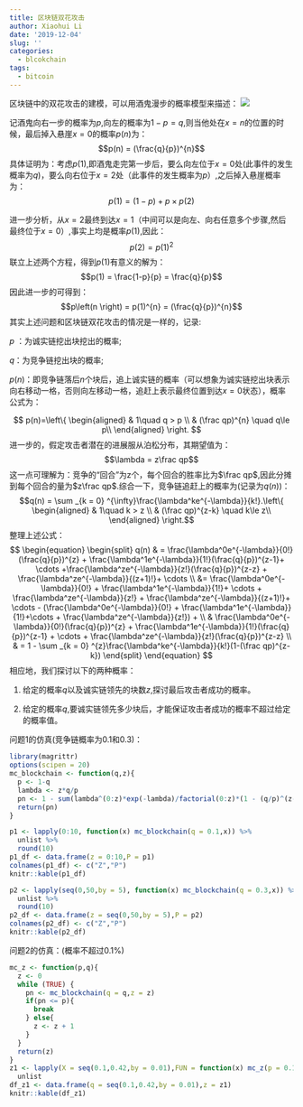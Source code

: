 ```yaml
---
title: 区块链双花攻击
author: Xiaohui Li
date: '2019-12-04'
slug: ''
categories:
  - blcokchain
tags:
  - bitcoin
---
```


\quad \quad 区块链中的双花攻击的建模，可以用酒鬼漫步的概率模型来描述：
![](/post/2019-12-04-_files/酒鬼漫步.png)


\quad \quad 记酒鬼向右一步的概率为$p$,向左的概率为$1- p = q$,则当他处在$x = n$的位置的时候，最后掉入悬崖$x = 0$的概率$p(n)$为：
$$p(n) = (\frac{q}{p})^{n}$$
具体证明为：考虑$p(1)$,即酒鬼走完第一步后，要么向左位于$x = 0$处(此事件的发生概率为$q$)，要么向右位于$x = 2$处（此事件的发生概率为$p$）,之后掉入悬崖概率为：
$$p(1) =  (1- p) + p \times  p(2)$$

进一步分析，从$x = 2$最终到达$x = 1$（中间可以是向左、向右任意多个步骤,然后最终位于$x = 0$）,事实上均是概率$p(1)$,因此：
$$p(2) = p(1)^{2}$$
联立上述两个方程，得到$p(1)$有意义的解为：
$$p(1) = \frac{1-p}{p} = \frac{q}{p}$$
因此进一步的可得到：
$$p\left(n \right) = p(1)^{n} = (\frac{q}{p})^{n}$$
其实上述问题和区块链双花攻击的情况是一样的，记录: 


$p$ ：为诚实链挖出块挖出的概率;


$q$：为竞争链挖出块的概率; 


$p(n)$：即竞争链落后$n$个块后，追上诚实链的概率（可以想象为诚实链挖出块表示向右移动一格，否则向左移动一格，追赶上表示最终位置到达$x = 0$状态），概率公式为： 

$$ p(n)=\left\{
\begin{aligned}
 & 1\quad q > p \\
 & (\frac qp)^{n} \quad q\le p\\
\end{aligned}
\right.
$$
进一步的，假定攻击者潜在的进展服从泊松分布，其期望值为：
$$\lambda = z\frac qp$$
这一点可理解为：竞争的“回合”为z个，每个回合的胜率比为$\frac qp$,因此分摊到每个回合的量为$z\frac qp$.综合一下，竞争链追赶上的概率为(记录为$q(n)$)：
$$q(n) = \sum _{k = 0} ^{\infty}\frac{\lambda^ke^{-\lambda}}{k!}.\left\{
\begin{aligned}
 & 1\quad k > z \\
 & (\frac qp)^{z-k} \quad k\le z\\
\end{aligned}
\right.$$
整理上述公式：
$$
\begin{equation}
\begin{split}
q(n) & = \frac{\lambda^0e^{-\lambda}}{0!}(\frac{q}{p})^{z} +  \frac{\lambda^1e^{-\lambda}}{1!}(\frac{q}{p})^{z-1}+
\cdots +\frac{\lambda^ze^{-\lambda}}{z!}(\frac{q}{p})^{z-z} + \frac{\lambda^ze^{-\lambda}}{(z+1)!}+ \cdots \\
 &=  \frac{\lambda^0e^{-\lambda}}{0!} + \frac{\lambda^1e^{-\lambda}}{1!}+ \cdots + \frac{\lambda^ze^{-\lambda}}{z!} + \frac{\lambda^ze^{-\lambda}}{(z+1)!}+ \cdots  - (\frac{\lambda^0e^{-\lambda}}{0!} + \frac{\lambda^1e^{-\lambda}}{1!}+\cdots + \frac{\lambda^ze^{-\lambda}}{z!}) + \\
 & \frac{\lambda^0e^{-\lambda}}{0!}(\frac{q}{p})^{z} + 
 \frac{\lambda^1e^{-\lambda}}{1!}(\frac{q}{p})^{z-1} + \cdots + \frac{\lambda^ze^{-\lambda}}{z!}(\frac{q}{p})^{z-z} \\
 & = 1 - \sum _{k = 0} ^{z}\frac{\lambda^ke^{-\lambda}}{k!}(1-(\frac qp)^{z-k})
\end{split}
\end{equation}
$$
相应地，我们探讨以下的两种概率：

1. 给定的概率$q$以及诚实链领先的块数$z$,探讨最后攻击者成功的概率。

2. 给定的概率$q$,要诚实链领先多少块后，才能保证攻击者成功的概率不超过给定的概率值。

问题1的仿真(竞争链概率为$0.1$和$0.3$)：
```r
library(magrittr)
options(scipen = 20)
mc_blockchain <- function(q,z){
  p <- 1-q
  lambda <- z*q/p
  pn <- 1 - sum(lambda^(0:z)*exp(-lambda)/factorial(0:z)*(1 - (q/p)^(z-(0:z))))
  return(pn)
}

p1 <- lapply(0:10, function(x) mc_blockchain(q = 0.1,x)) %>%
  unlist %>%
  round(10)
p1_df <- data.frame(z = 0:10,P = p1)
colnames(p1_df) <- c("Z","P")
knitr::kable(p1_df)

p2 <- lapply(seq(0,50,by = 5), function(x) mc_blockchain(q = 0.3,x)) %>%
  unlist %>%
  round(10)
p2_df <- data.frame(z = seq(0,50,by = 5),P = p2)
colnames(p2_df) <- c("Z","P")
knitr::kable(p2_df)
```

问题2的仿真：(概率不超过$0.1\%$)
```r
mc_z <- function(p,q){
  z <- 0
  while (TRUE) {
    pn <- mc_blockchain(q = q,z = z)
    if(pn <= p){
      break
    } else{
      z <- z + 1
    }
  }
  return(z)
}
z1 <- lapply(X = seq(0.1,0.42,by = 0.01),FUN = function(x) mc_z(p = 0.1/100,q = x)) %>%
  unlist
df_z1 <- data.frame(q = seq(0.1,0.42,by = 0.01),z = z1)
knitr::kable(df_z1)
```

